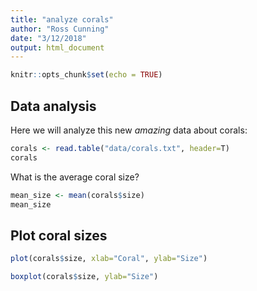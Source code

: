 ```yaml
---
title: "analyze corals"
author: "Ross Cunning"
date: "3/12/2018"
output: html_document
---
```


```r
knitr::opts_chunk$set(echo = TRUE)
```

## Data analysis

Here we will analyze this new _amazing_ data about corals:

```r
corals <- read.table("data/corals.txt", header=T)
corals
```

What is the average coral size?
```r
mean_size <- mean(corals$size)
mean_size
```

## Plot coral sizes

```r
plot(corals$size, xlab="Coral", ylab="Size")

boxplot(corals$size, ylab="Size")
```

